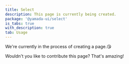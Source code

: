 ```yaml
---
title: Select
description: This page is currently being created.
package: '@yamada-ui/select'
is_tabs: true
with_description: true
tab: Usage
---
```


We're currently in the process of creating a page.😘

Wouldn't you like to contribute this page? That's amazing!
